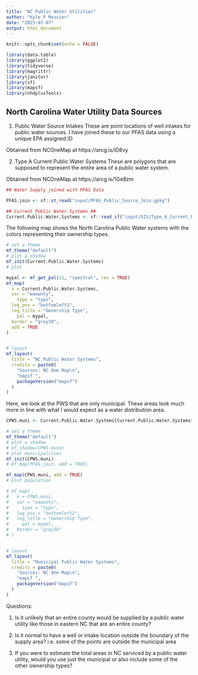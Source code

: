 ```yaml
---
title: "NC Public Water Utilities"
author: "Kyle P Messier"
date: "2023-07-07"
output: html_document
---
```


```r
knitr::opts_chunk$set(echo = FALSE)
```

```r
library(data.table)
library(ggplot2)
library(tidyverse)
library(magrittr)
library(janitor)
library(sf)
library(mapsf)
library(nhdplusTools)


```


## North Carolina Water Utility Data Sources

1) Public Water Source Intakes
These are point locations of well intakes for public water sources. 
I have joined these to our PFAS data using a unique EPA assigned ID

Obtained from NCOneMap at https://arcg.is/iD8vy

2) Type A Current Public Water Systems 
These are polygons that are supposed to represent the entire area of a 
public water system. 

Obtained from NCOneMap at https://arcg.is/1Ge8zm

```r

## Water Supply joined with PFAS Data

PFAS.join <- sf::st_read("input/PFAS_Public_Source_Join.gpkg")

## Current Public Water Systems ## 
Current.Public.Water.Systems <- sf::read_sf("input/GIS/Type_A_Current_Public_Water_Systems_(2004)/Type_A_Current_Public_Water_Systems_(2004).shp")


```


The following map shows the North Carolina Public Water systems with 
the colors representing their ownership types. 


```r
# set a theme
mf_theme("default")
# plot a shadow
mf_init(Current.Public.Water.Systems)
# plot 

mypal <- mf_get_pal(11, "spectral", rev = TRUE)
mf_map(
  x = Current.Public.Water.Systems,
  var = "waownty",
    type = "typo",
  leg_pos = "bottomleft2",
  leg_title = "Ownership Type",
    pal = mypal,
  border = "grey30",
  add = TRUE
)


# layout
mf_layout(
  title = "NC Public Water Systems",
  credits = paste0(
    "Sources: NC One Map\n",
    "mapsf ",
    packageVersion("mapsf")
  )
)

```

Here, we look at the PWS that are only municipal. These areas look much 
more in line with what I would expect as a water distribution area.

```r

CPWS.muni <- Current.Public.Water.Systems[Current.Public.Water.Systems$waownty=="Municipality",]

# set a theme
mf_theme("default")
# plot a shadow
# mf_shadow(CPWS.muni)
# plot municipalities
mf_init(CPWS.muni)
# mf_map(PFAS.join, add = TRUE)

mf_map(CPWS.muni, add = TRUE)
# plot population

# mf_map(
#   x = CPWS.muni,
#   var = "waownty",
#     type = "typo",
#   leg_pos = "bottomleft2",
#   leg_title = "Ownership Type",
#     pal = mypal,
#   border = "grey30"  
# )


# layout
mf_layout(
  title = "Municipal Public Water Systems",
  credits = paste0(
    "Sources: NC One Map\n",
    "mapsf ",
    packageVersion("mapsf")
  )
)

```


Questions: 

1) Is it unlikely that an entire county would be supplied by a public water
utility like those in eastern NC that are an entire county?

2) Is it normal to have a well or intake location outside the boundary of the 
supply area? i.e. some of the points are outside the municipal area

3) If you were to estimate the total areas in NC serviced by a public water utility,
would you use just the municipal or also include some of the other ownership types?



